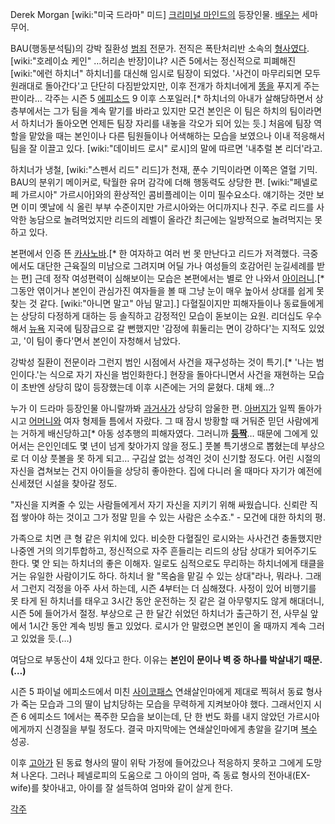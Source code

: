 Derek Morgan
[wiki:"미국 드라마" 미드] [[크리미널 마인드]]의 등장인물. [[배우]]는 세마 무어.

BAU(행동분석팀)의 강박 질환성 [[범죄]] 전문가. 전직은 폭탄처리반 소속의 [[형사]]였다. [wiki:"호레이쇼 케인" …허리손 반장]이냐? 
시즌 5에서는 정신적으로 피폐해진 [wiki:"에런 하치너" 하치너]를 대신해 임시로 팀장이 되었다. '사건이 마무리되면 모두 원래대로 돌아간다'고 단단히 다짐받았지만, 이후 전개가 하치너에게 [[똥]]을 푸지게 주는 판이라… 각주는 시즌 5 [[에피소드]] 9 이후 스포일러.[* 하치너의 아내가 살해당하면서 상층부에서는 그가 팀을 계속 맡기를 바라고 있지만 모건 본인은 이 팀은 하치의 팀이라면서 하치너가 돌아오면 언제든 팀장 자리를 내놓을 각오가 되어 있는 듯.] 처음에 팀장 역할을 맡았을 때는 본인이나 다른 팀원들이나 어색해하는 모습을 보였으나 이내 적응해서 팀을 잘 이끌고 있다. [wiki:"데이비드 로시" 로시]의 말에 따르면 '내추럴 본 리더'라고.

하치너가 냉철, [wiki:"스펜서 리드" 리드]가 천재, 푼수 기믹이라면 이쪽은 열혈 기믹. BAU의 분위기 메이커로, 탁월한 유머 감각에 더해 행동력도 상당한 편. [wiki:"페넬로페 가르시아" 가르시아]와의 환상적인 콤비플레이는 이미 필수요소다. 얘기하는 것만 보면 이미 옛날에 식 올린 부부 수준이지만 가르시아와는 어디까지나 친구. 주로 리드를 사악한 농담으로 놀려먹었지만 리드의 레벨이 올라간 최근에는 일방적으로 놀려먹지는 못하고 있다.

본편에서 인증 뜬 [[카사노바]].[* 한 여자하고 여러 번 못 만난다고 리드가 저격했다. 극중에서도 대단한 근육질의 미남으로 그려지며 어딜 가나 여성들의 호감어린 눈길세례를 받는 편] 근데 정작 여성편력이 심해보이는 모습은 본편에서는 별로 안 나와서 [[아이러니]].[* 그동안 엮이거나 본인이 관심가진 여자들을 볼 때 그냥 눈이 매우 높아서 상대를 쉽게 못 찾는 것 같다. [wiki:"아니면 말고" 아님 말고].] 다혈질이지만 피해자들이나 동료들에게는 상당히 다정하게 대하는 등 솔직하고 감정적인 모습이 돋보이는 요원. 리더십도 우수해서 [[뉴욕]] 지국에 팀장급으로 갈 뻔했지만 '감정에 휘둘리는 면이 강하다'는 지적도 있었고, '이 팀이 좋다'면서 본인이 자청해서 남았다. 

강박성 질환이 전문이라 그런지 범인 시점에서 사건을 재구성하는 것이 특기.[* '나는 범인이다.'는 식으로 자기 자신을 범인화한다.] 현장을 돌아다니면서 사건을 재현하는 모습이 초반엔 상당히 많이 등장했는데 이후 시즌에는 거의 묻혔다. 대체 왜…?

누가 이 드라마 등장인물 아니랄까봐 [[과거]]사가 상당히 암울한 편. [[아버지]]가 일찍 돌아가시고 [[어머니]]와 여자 형제들 틈에서 자랐다. 그 때 잠시 방황할 때 거둬준 믿던 사람에게는 거하게 배신당하고[* 아동 성추행의 피해자였다. 그러니까 '''[[등짝]]'''… 때문에 그에게 있어서는 은인인데도 몇 년이 넘게 찾아가지 않을 정도.] 풋볼 특기생으로 뽑혔는데 부상으로 더 이상 풋볼을 못 하게 되고… 구김살 없는 성격인 것이 신기할 정도다. 어린 시절의 자신을 겹쳐보는 건지 아이들을 상당히 좋아한다. 집에 다니러 올 때마다 자기가 예전에 신세졌던 시설을 찾아갈 정도.

"자신을 지켜줄 수 있는 사람들에게서 자기 자신을 지키기 위해 싸웠습니다. 신뢰란 직접 쌓아야 하는 것이고 그가 정말 믿을 수 있는 사람은 소수죠." - 모건에 대한 하치의 평.

가족으로 치면 큰 형 같은 위치에 있다. 비슷한 다혈질인 로시와는 사사건건 충돌했지만 나중엔 거의 의기투합하고, 정신적으로 자주 흔들리는 리드의 상담 상대가 되어주기도 한다. 
몇 안 되는 하치너의 좋은 이해자. 일로도 심적으로도 무리하는 하치너에게 태클을 거는 유일한 사람이기도 하다. 하치너 왈 "목숨을 맡길 수 있는 상대"라나, 뭐라나. 그래서 그런지 걱정을 아주 사서 하는데, 시즌 4부터는 더 심해졌다. 사정이 있어 비행기를 못 타게 된 하치너를 태우고 3시간 동안 운전하는 짓 같은 걸 아무렇지도 않게 해대더니, 시즌 5에 들어가서 절정. 부상으로 근 한 달간 쉬었던 하치너가 출근하기 전, 사무실 앞에서 1시간 동안 계속 빙빙 돌고 있었다. 로시가 안 말렸으면 본인이 올 때까지 계속 그러고 있었을 듯.(…)

여담으로 부동산이 4채 있다고 한다. 이유는 '''본인이 문이나 벽 중 하나를 박살내기 때문.(…)'''

시즌 5 파이널 에피소드에서 미친 [[사이코패스]] 연쇄살인마에게 제대로 찍혀서 동료 형사가 죽는 모습과 그의 딸이 납치당하는 모습을 무력하게 지켜보아야 했다. 그래서인지 시즌 6 에피소드 1에서는 폭주한 모습을 보이는데, 단 한 번도 화를 내지 않았던 가르시아에게까지 신경질을 부릴 정도다. 결국 마지막에는 연쇄살인마에게 총알을 갈기며 [[복수]] 성공.

이후 [[고아]]가 된 동료 형사의 딸이 위탁 가정에 들어갔으나 적응하지 못하고 그에게 도망쳐 나온다. 그러나 페넬로피의 도움으로 그 아이의 엄마, 즉 동료 형사의 전아내(EX-wife)를 찾아내고, 아이를 잘 설득하여 엄마와 같이 살게 한다.

[[각주]]
